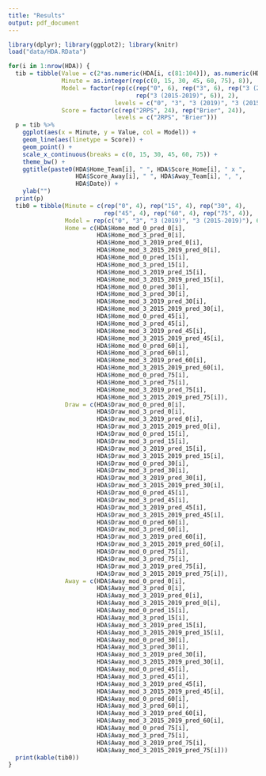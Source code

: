 ```yaml
---
title: "Results"
output: pdf_document
---
```


```r
library(dplyr); library(ggplot2); library(knitr)
load("data/HDA.RData")
```

```r
for(i in 1:nrow(HDA)) {
  tib = tibble(Value = c(2*as.numeric(HDA[i, c(81:104)]), as.numeric(HDA[i, c(105:128)])),
               Minute = as.integer(rep(c(0, 15, 30, 45, 60, 75), 8)),
               Model = factor(rep(c(rep("0", 6), rep("3", 6), rep("3 (2019)", 6), 
                                    rep("3 (2015-2019)", 6)), 2),
                              levels = c("0", "3", "3 (2019)", "3 (2015-2019)")),
               Score = factor(c(rep("2RPS", 24), rep("Brier", 24)),
                              levels = c("2RPS", "Brier")))
  p = tib %>%
    ggplot(aes(x = Minute, y = Value, col = Model)) +
    geom_line(aes(linetype = Score)) +
    geom_point() +
    scale_x_continuous(breaks = c(0, 15, 30, 45, 60, 75)) +
    theme_bw() +
    ggtitle(paste0(HDA$Home_Team[i], " ", HDA$Score_Home[i], " x ",
                   HDA$Score_Away[i], " ", HDA$Away_Team[i], ", ",
                   HDA$Date)) +
    ylab("")
  print(p)
  tib0 = tibble(Minute = c(rep("0", 4), rep("15", 4), rep("30", 4),
                           rep("45", 4), rep("60", 4), rep("75", 4)),
                Model = rep(c("0", "3", "3 (2019)", "3 (2015-2019)"), 6),
                Home = c(HDA$Home_mod_0_pred_0[i],
                         HDA$Home_mod_3_pred_0[i],
                         HDA$Home_mod_3_2019_pred_0[i],
                         HDA$Home_mod_3_2015_2019_pred_0[i],
                         HDA$Home_mod_0_pred_15[i],
                         HDA$Home_mod_3_pred_15[i],
                         HDA$Home_mod_3_2019_pred_15[i],
                         HDA$Home_mod_3_2015_2019_pred_15[i],
                         HDA$Home_mod_0_pred_30[i],
                         HDA$Home_mod_3_pred_30[i],
                         HDA$Home_mod_3_2019_pred_30[i],
                         HDA$Home_mod_3_2015_2019_pred_30[i],
                         HDA$Home_mod_0_pred_45[i],
                         HDA$Home_mod_3_pred_45[i],
                         HDA$Home_mod_3_2019_pred_45[i],
                         HDA$Home_mod_3_2015_2019_pred_45[i],
                         HDA$Home_mod_0_pred_60[i],
                         HDA$Home_mod_3_pred_60[i],
                         HDA$Home_mod_3_2019_pred_60[i],
                         HDA$Home_mod_3_2015_2019_pred_60[i],
                         HDA$Home_mod_0_pred_75[i],
                         HDA$Home_mod_3_pred_75[i],
                         HDA$Home_mod_3_2019_pred_75[i],
                         HDA$Home_mod_3_2015_2019_pred_75[i]),
                Draw = c(HDA$Draw_mod_0_pred_0[i],
                         HDA$Draw_mod_3_pred_0[i],
                         HDA$Draw_mod_3_2019_pred_0[i],
                         HDA$Draw_mod_3_2015_2019_pred_0[i],
                         HDA$Draw_mod_0_pred_15[i],
                         HDA$Draw_mod_3_pred_15[i],
                         HDA$Draw_mod_3_2019_pred_15[i],
                         HDA$Draw_mod_3_2015_2019_pred_15[i],
                         HDA$Draw_mod_0_pred_30[i],
                         HDA$Draw_mod_3_pred_30[i],
                         HDA$Draw_mod_3_2019_pred_30[i],
                         HDA$Draw_mod_3_2015_2019_pred_30[i],
                         HDA$Draw_mod_0_pred_45[i],
                         HDA$Draw_mod_3_pred_45[i],
                         HDA$Draw_mod_3_2019_pred_45[i],
                         HDA$Draw_mod_3_2015_2019_pred_45[i],
                         HDA$Draw_mod_0_pred_60[i],
                         HDA$Draw_mod_3_pred_60[i],
                         HDA$Draw_mod_3_2019_pred_60[i],
                         HDA$Draw_mod_3_2015_2019_pred_60[i],
                         HDA$Draw_mod_0_pred_75[i],
                         HDA$Draw_mod_3_pred_75[i],
                         HDA$Draw_mod_3_2019_pred_75[i],
                         HDA$Draw_mod_3_2015_2019_pred_75[i]),
                Away = c(HDA$Away_mod_0_pred_0[i],
                         HDA$Away_mod_3_pred_0[i],
                         HDA$Away_mod_3_2019_pred_0[i],
                         HDA$Away_mod_3_2015_2019_pred_0[i],
                         HDA$Away_mod_0_pred_15[i],
                         HDA$Away_mod_3_pred_15[i],
                         HDA$Away_mod_3_2019_pred_15[i],
                         HDA$Away_mod_3_2015_2019_pred_15[i],
                         HDA$Away_mod_0_pred_30[i],
                         HDA$Away_mod_3_pred_30[i],
                         HDA$Away_mod_3_2019_pred_30[i],
                         HDA$Away_mod_3_2015_2019_pred_30[i],
                         HDA$Away_mod_0_pred_45[i],
                         HDA$Away_mod_3_pred_45[i],
                         HDA$Away_mod_3_2019_pred_45[i],
                         HDA$Away_mod_3_2015_2019_pred_45[i],
                         HDA$Away_mod_0_pred_60[i],
                         HDA$Away_mod_3_pred_60[i],
                         HDA$Away_mod_3_2019_pred_60[i],
                         HDA$Away_mod_3_2015_2019_pred_60[i],
                         HDA$Away_mod_0_pred_75[i],
                         HDA$Away_mod_3_pred_75[i],
                         HDA$Away_mod_3_2019_pred_75[i],
                         HDA$Away_mod_3_2015_2019_pred_75[i]))
  print(kable(tib0))
}
```

